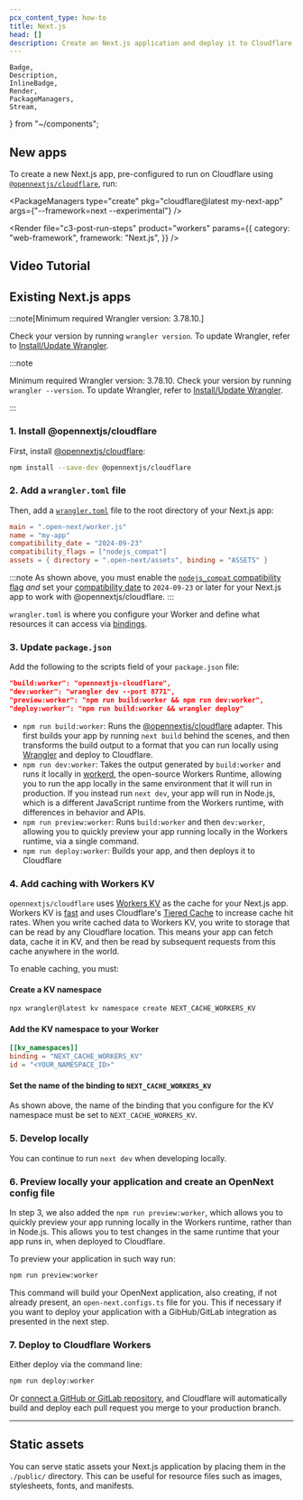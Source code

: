 ```yaml
---
pcx_content_type: how-to
title: Next.js
head: []
description: Create an Next.js application and deploy it to Cloudflare Workers with Workers Assets.
---
```


	Badge,
	Description,
	InlineBadge,
	Render,
	PackageManagers,
	Stream,
} from "~/components";

## New apps

To create a new Next.js app, pre-configured to run on Cloudflare using [`@opennextjs/cloudflare`](https://opennext.js.org/cloudflare), run:

<PackageManagers
	type="create"
	pkg="cloudflare@latest my-next-app"
	args={"--framework=next --experimental"}
/>

<Render
	file="c3-post-run-steps"
	product="workers"
	params={{
		category: "web-framework",
		framework: "Next.js",
	}}
/>

## Video Tutorial

<Stream
	videoId="0b28fdd5938c4929bd7fdedcd167044d"
	videoTitle="Deploy NextJS to Your Workers Application"
	thumbnailTimeOrURL="2.5s"
/>

## Existing Next.js apps

:::note[Minimum required Wrangler version: 3.78.10.]

Check your version by running `wrangler version`. To update Wrangler, refer to [Install/Update Wrangler](/workers/wrangler/install-and-update/).

:::note

Minimum required Wrangler version: 3.78.10. Check your version by running `wrangler --version`. To update Wrangler, refer to [Install/Update Wrangler](/workers/wrangler/install-and-update/).

:::

### 1. Install @opennextjs/cloudflare

First, install [@opennextjs/cloudflare](https://www.npmjs.com/package/@opennextjs/cloudflare):

```sh
npm install --save-dev @opennextjs/cloudflare
```

### 2. Add a `wrangler.toml` file

Then, add a [`wrangler.toml`](/workers/wrangler/configuration/) file to the root directory of your Next.js app:


<WranglerConfig>

```toml
main = ".open-next/worker.js"
name = "my-app"
compatibility_date = "2024-09-23"
compatibility_flags = ["nodejs_compat"]
assets = { directory = ".open-next/assets", binding = "ASSETS" }
```

</WranglerConfig>

:::note
As shown above, you must enable the [`nodejs_compat` compatibility flag](/workers/runtime-apis/nodejs/) _and_ set your [compatibility date](/workers/configuration/compatibility-dates/) to `2024-09-23` or later for your Next.js app to work with @opennextjs/cloudflare.
:::

`wrangler.toml` is where you configure your Worker and define what resources it can access via [bindings](/workers/runtime-apis/bindings/).

### 3. Update `package.json`

Add the following to the scripts field of your `package.json` file:

```json
"build:worker": "opennextjs-cloudflare",
"dev:worker": "wrangler dev --port 8771",
"preview:worker": "npm run build:worker && npm run dev:worker",
"deploy:worker": "npm run build:worker && wrangler deploy"
```

- `npm run build:worker`: Runs the [@opennextjs/cloudflare](https://www.npmjs.com/package/@opennextjs/cloudflare) adapter. This first builds your app by running `next build` behind the scenes, and then transforms the build output to a format that you can run locally using [Wrangler](/workers/wrangler/) and deploy to Cloudflare.
- `npm run dev:worker`: Takes the output generated by `build:worker` and runs it locally in [workerd](https://github.com/cloudflare/workerd), the open-source Workers Runtime, allowing you to run the app locally in the same environment that it will run in production. If you instead run `next dev`, your app will run in Node.js, which is a different JavaScript runtime from the Workers runtime, with differences in behavior and APIs.
- `npm run preview:worker`: Runs `build:worker` and then `dev:worker`, allowing you to quickly preview your app running locally in the Workers runtime, via a single command.
- `npm run deploy:worker`: Builds your app, and then deploys it to Cloudflare

### 4. Add caching with Workers KV

`opennextjs/cloudflare` uses [Workers KV](/kv/) as the cache for your Next.js app. Workers KV is [fast](https://blog.cloudflare.com/faster-workers-kv) and uses Cloudflare's [Tiered Cache](/cache/how-to/tiered-cache/) to increase cache hit rates. When you write cached data to Workers KV, you write to storage that can be read by any Cloudflare location. This means your app can fetch data, cache it in KV, and then be read by subsequent requests from this cache anywhere in the world.

To enable caching, you must:

#### Create a KV namespace

```sh
npx wrangler@latest kv namespace create NEXT_CACHE_WORKERS_KV
```

#### Add the KV namespace to your Worker

<WranglerConfig>

```toml
[[kv_namespaces]]
binding = "NEXT_CACHE_WORKERS_KV"
id = "<YOUR_NAMESPACE_ID>"
```

</WranglerConfig>

#### Set the name of the binding to `NEXT_CACHE_WORKERS_KV`

As shown above, the name of the binding that you configure for the KV namespace must be set to `NEXT_CACHE_WORKERS_KV`.

### 5. Develop locally

You can continue to run `next dev` when developing locally.

### 6. Preview locally your application and create an OpenNext config file

In step 3, we also added the `npm run preview:worker`, which allows you to quickly preview your app running locally in the Workers runtime, rather than in Node.js.
This allows you to test changes in the same runtime that your app runs in, when deployed to Cloudflare.

To preview your application in such way run:

```sh
npm run preview:worker
```

This command will build your OpenNext application, also creating, if not already present, an `open-next.configs.ts` file for you.
This if necessary if you want to deploy your application with a GibHub/GitLab integration as presented in the next step.

### 7. Deploy to Cloudflare Workers

Either deploy via the command line:

```sh
npm run deploy:worker
```

Or [connect a GitHub or GitLab repository](/workers/ci-cd/), and Cloudflare will automatically build and deploy each pull request you merge to your production branch.

---

## Static assets

You can serve static assets your Next.js application by placing them in the `./public/` directory. This can be useful for resource files such as images, stylesheets, fonts, and manifests.

<Render file="workers-assets-routing-summary" />
